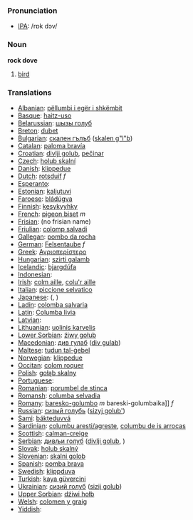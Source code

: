 === Pronunciation ===
*[[w:IPA|IPA]]: /rɒk dɔv/

=== Noun ===

'''rock dove'''

# [[bird]]

=== Translations ===

*[[Albanian]]: [[pëllumbi i egër i shkëmbit]]
*[[Basque]]: [[haitz-uso]]
*[[Belarussian]]: [[шызы голуб]]
*[[Breton]]: [[dubet]]
*[[Bulgarian]]: [[скален гълъб]] ([[skalen g"l"b]])
*[[Catalan]]: [[paloma bravía]]
*[[Croatian]]: [[divlji golub]], [[pečinar]]
*[[Czech]]: [[holub skalní]]
*[[Danish]]: [[klippedue]]
*[[Dutch]]: [[rotsduif]] ''f''
*[[Esperanto]]: [[]]
*[[Estonian]]: [[kaljutuvi]]
*[[Faroese]]: [[bládúgva]]
*[[Finnish]]: [[kesykyyhky]]
*[[French]]: [[pigeon biset]] ''m''
*[[Frisian]]: (no frisian name)
*[[Friulian]]: [[colomp salvadi]]
*[[Gallegan]]: [[pombo da rocha]]
*[[German]]: [[Felsentaube]] ''f''
*[[Greek]]: [[Αγριοπερίστερο]] '' ''
*[[Hungarian]]: [[szirti galamb]]
*[[Icelandic]]: [[bjargdúfa]]
*[[Indonesian]]: [[]]
*[[Irish]]: [[colm aille]], [[colu'r aille]]
*[[Italian]]: [[piccione selvatico]] '' ''
*[[Japanese]]: [[]] ([[]], )
*[[Ladin]]: [[colomba salvaria]]
*[[Latin]]: [[Columba livia]] '' ''
*[[Latvian]]: [[]]
*[[Lithuanian]]: [[uolinis karvelis]]
*[[Lower Sorbian]]: [[źiwy gołub]]
*[[Macedonian]]: [[див гулаб]] ([[div gulab]])
*[[Maltese]]: [[tudun tal-ġebel]]
*[[Norwegian]]: [[klippedue]]
*[[Occitan]]: [[colom roquer]]
*[[Polish]]: [[gołąb skalny]] '' ''
*[[Portuguese]]: [[]]
*[[Romanian]]: [[porumbel de stinca]]
*[[Romansh]]: [[columba selvadia]]
*[[Romany]]: [[baresko-golumbo]] ''m'' bareski-golumbaika]] ''f''
*[[Russian]]: [[сизый голубь]] ([[sizyj golub']]) '' ''
*[[Sami]]: [[bákteduvvá]]
*[[Sardinian]]: [[columbu aresti/agreste]], [[columbu de is arrocas]]
*[[Scottish]]: [[calman-creige]]
*[[Serbian]]: [[дивљи голуб]] ([[divlji golub]], [[]])
*[[Slovak]]: [[holub skalný]]
*[[Slovenian]]: [[skalni golob]]
*[[Spanish]]: [[pomba brava]] '' ''
*[[Swedish]]: [[klippduva]]
*[[Turkish]]: [[kaya güvercini]]
*[[Ukrainian]]: [[сизий голуб]] ([[sizij golub]])
*[[Upper Sorbian]]: [[dźiwi hołb]]
*[[Welsh]]: [[colomen y graig]]
*[[Yiddish]]: [[]]